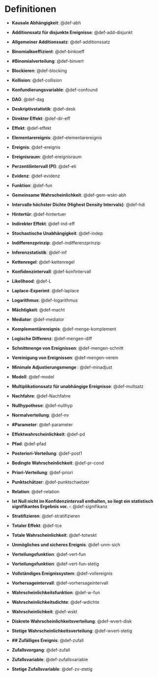 # Definitionen


- **Kausale Abhängigkeit**: @def-abh


- **Additionssatz für disjunkte Ereignisse**: @def-add-disjunkt


- **Allgemeiner Additionssatz**: @def-additionssatz


- **Binomialkoeffizient**: @def-binkoeff


- **#Binomialverteilung**: @def-binvert


- **Blockieren**: @def-blocking


- **Kollision**: @def-collision


- **Konfundierungsvariable**: @def-confound


- **DAG**: @def-dag


- **Deskriptivstatistik**: @def-desk


- **Direkter Effekt**: @def-dir-eff


- **Effekt**: @def-effekt


- **Elementarereignis**: @def-elementarereignis


- **Ereignis**: @def-ereignis


- **Ereignisraum**: @def-ereignisraum


- **Perzentilintervall (PI)**: @def-eti


- **Evidenz**: @def-evidenz


- **Funktion**: @def-fun


- **Gemeinsame Wahrscheinlichkeit**: @def-gem-wskt-abh


- **Intervalle höchster Dichte (Highest Density Intervals)**: @def-hdi


- **Hintertür**: @def-hintertuer


- **Indirekter Effekt**: @def-ind-eff


- **Stochastische Unabhängigkeit**: @def-indep


- **Indifferenzprinzip**: @def-indifferenzprinzip


- **Inferenzstatistik**: @def-inf


- **Kettenregel**: @def-kettenregel


- **Konfidenzintervall**: @def-konfintervall


- **Likelihood**: @def-L


- **Laplace-Experimt**: @def-laplace


- **Logarithmus**: @def-logarithmus


- **Mächtigkeit**: @def-macht


- **Mediator**: @def-mediator


- **Komplementärereignis**: @def-menge-komplement


- **Logische Differenz**: @def-mengen-diff


- **Schnittmenge von Ereignissen**: @def-mengen-schnitt


- **Vereinigung von Ereignissen**: @def-mengen-verein


- **Minimale Adjustierungsmenge **: @def-minadjust


- **Modell**: @def-model


- **Multiplikationssatz für unabhängige Ereignisse**: @def-multsatz


- **Nachfahre**: @def-Nachfahre


- **Nullhypothese**: @def-nullhyp


- **Normalverteilung**: @def-nv


- **#Parameter**: @def-parameter


- **Effektwahrscheinlichkeit**: @def-pd


- **Pfad**: @def-pfad


- **Posteriori-Verteilung**: @def-post1


- **Bedingte Wahrscheinlichkeit**: @def-pr-cond


- **Priori-Verteilung**: @def-priori


- **Punktschätzer**: @def-punktschaetzer


- **Relation**: @def-relation


- **Ist Null nicht im Konfidenzintervall enthalten, so liegt ein statistisch signifikantes Ergebnis vor. $\square$**: @def-signifikanz


- **Stratifizieren**: @def-stratifizieren


- **Totaler Effekt**: @def-tce


- **Totale Wahrscheinlichkeit**: @def-totwskt


- **Unmögliches und sicheres Ereignis**: @def-unm-sich


- **Verteilungsfunktion**: @def-vert-fun


- **Verteilungsfunktion**: @def-vert-fun-stetig


- **Vollständiges Ereignissystem**: @def-vollereignis


- **Vorhersageintervall**: @def-vorhersageintervall


- **Wahrscheinlichkeitsfunktion**: @def-w-fun


- **Wahrscheinlichkeitsdichte**: @def-wdichte


- **Wahrscheinlichkeit**: @def-wskt


- **Diskrete Wahrscheinlichkeitsverteilung**: @def-wvert-disk


- **Stetige Wahrscheinlichkeitsverteilung**: @def-wvert-stetig


- **## Zufälliges Ereignis**: @def-zufall


- **Zufallsvorgang**: @def-zufall


- **Zufallsvariable**: @def-zufallsvariable


- **Stetige Zufallsvariable**: @def-zv-stetig


